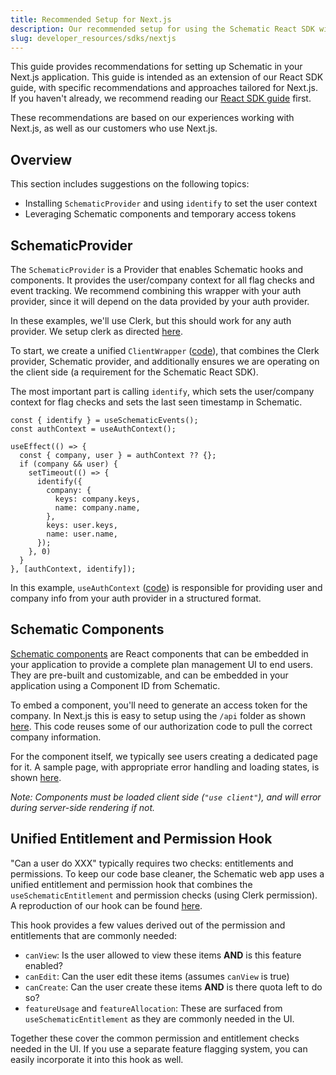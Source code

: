 ```yaml
---
title: Recommended Setup for Next.js
description: Our recommended setup for using the Schematic React SDK with Next.js.
slug: developer_resources/sdks/nextjs
---
```


This guide provides recommendations for setting up Schematic in your Next.js application. This guide is intended as an extension of our React SDK guide, with specific recommendations and approaches tailored for Next.js. If you haven't already, we recommend reading our [React SDK guide](/developer_resources/sdks/react) first.

These recommendations are based on our experiences working with Next.js, as well as our customers who use Next.js.

## Overview

This section includes suggestions on the following topics:

- Installing `SchematicProvider` and using `identify` to set the user context
- Leveraging Schematic components and temporary access tokens

## SchematicProvider

The `SchematicProvider` is a Provider that enables Schematic hooks and components. It provides the user/company context for all flag checks and event tracking. We recommend combining this wrapper with your auth provider, since it will depend on the data provided by your auth provider.

In these examples, we'll use Clerk, but this should work for any auth provider. We setup clerk as directed [here](https://clerk.com/docs/nextjs/getting-started/quickstart). 

To start, we create a unified `ClientWrapper` ([code](https://github.com/SchematicHQ/schematic-nextjs-demo/blob/main/components/ClientWrapper.tsx)), that combines the Clerk provider, Schematic provider, and additionally ensures we are operating on the client side (a requirement for the Schematic React SDK).

The most important part is calling `identify`, which sets the user/company context for flag checks and sets the last seen timestamp in Schematic. 

```tsx
const { identify } = useSchematicEvents();
const authContext = useAuthContext();

useEffect(() => {
  const { company, user } = authContext ?? {};
  if (company && user) {
    setTimeout(() => {
      identify({
        company: {
          keys: company.keys,
          name: company.name,
        },
        keys: user.keys,
        name: user.name,
      });
    }, 0)
  }
}, [authContext, identify]);
```

In this example, `useAuthContext` ([code](https://github.com/SchematicHQ/schematic-nextjs-demo/blob/main/hooks/useAuthContext.ts)) is responsible for providing user and company info from your auth provider in a structured format. 

## Schematic Components

[Schematic components](/components/overview) are React components that can be embedded in your application to provide a complete plan management UI to end users. They are pre-built and customizable, and can be embedded in your application using a Component ID from Schematic. 

To embed a component, you'll need to generate an access token for the company. In Next.js this is easy to setup using the `/api` folder as shown [here](https://github.com/SchematicHQ/schematic-nextjs-demo/blob/main/app/api/accessToken/route.ts). This code reuses some of our authorization code to pull the correct company information. 

For the component itself, we typically see users creating a dedicated page for it. A sample page, with appropriate error handling and loading states, is shown [here](https://github.com/SchematicHQ/schematic-nextjs-demo/blob/main/app/plan/page.tsx).

*Note: Components must be loaded client side (`"use client"`), and will error during server-side rendering if not.*

## Unified Entitlement and Permission Hook

"Can a user do XXX" typically requires two checks: entitlements and permissions. To keep our code base cleaner, the Schematic web app uses a unified entitlement and permission hook that combines the `useSchematicEntitlement` and permission checks (using Clerk permission). A reproduction of our hook can be found [here](https://github.com/SchematicHQ/schematic-nextjs-demo/blob/main/hooks/useSchematicFeature.ts).

This hook provides a few values derived out of the permission and entitlements that are commonly needed:

- `canView`: Is the user allowed to view these items **AND** is this feature enabled?
- `canEdit`: Can the user edit these items (assumes `canView` is true)
- `canCreate`: Can the user create these items **AND** is there quota left to do so?
- `featureUsage` and `featureAllocation`: These are surfaced from `useSchematicEntitlement` as they are commonly needed in the UI.

Together these cover the common permission and entitlement checks needed in the UI. If you use a separate feature flagging system, you can easily incorporate it into this hook as well.
